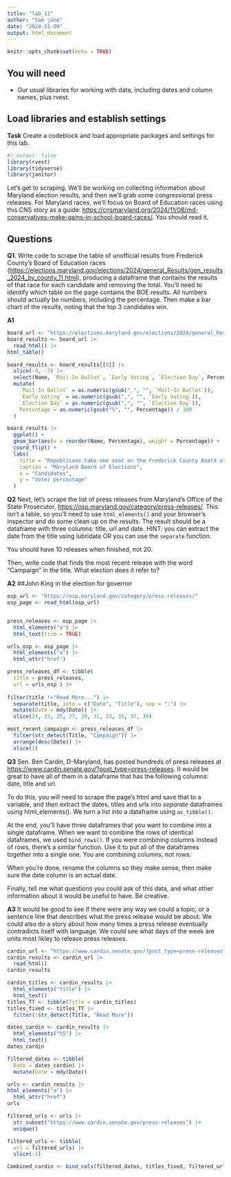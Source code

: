 ```yaml
---
title: "lab_11"
author: "Sam jane"
date: "2024-11-09"
output: html_document
---
```


```r
knitr::opts_chunk$set(echo = TRUE)
```

## You will need

-   Our usual libraries for working with data, including dates and column names, plus rvest.

## Load libraries and establish settings

**Task** Create a codeblock and load appropriate packages and settings for this lab.

```r
#| output: false
library(rvest)
library(tidyverse)
library(janitor)
```

Let's get to scraping. We'll be working on collecting information about Maryland election results, and then we'll grab some congressional press releases. For Maryland races, we'll focus on Board of Education races using this CNS story as a guide: <https://cnsmaryland.org/2024/11/08/md-conservatives-make-gains-in-school-board-races/>. You should read it.

## Questions

**Q1**. Write code to scrape the table of unofficial results from Frederick County's Board of Education races (<https://elections.maryland.gov/elections/2024/general_Results/gen_results_2024_by_county_11.html>), producing a dataframe that contains the results of that race for each candidate and removing the total. You'll need to identify which table on the page contains the BOE results. All numbers should actually be numbers, including the percentage. Then make a bar chart of the results, noting that the top 3 candidates win.

**A1**

```r
board_url <- "https://elections.maryland.gov/elections/2024/general_Results/gen_results_2024_by_county_11.html"
board_results <- board_url |>
  read_html() |>
html_table()

board_results <- board_results[[9]] |> 
  slice(-9, -7) |> 
  select(Name, `Mail-In Ballot`, `Early Voting`, `Election Day`, Percentage) |> 
  mutate(
    `Mail-In Ballot` = as.numeric(gsub(",", "", `Mail-In Ballot`)),
    `Early Voting` = as.numeric(gsub(",", "", `Early Voting`)),
    `Election Day` = as.numeric(gsub(",", "", `Election Day`)),
    Percentage = as.numeric(gsub("%", "", Percentage)) / 100
  )
```

```r
board_results |>
  ggplot() +
  geom_bar(aes(x = reorder(Name, Percentage), weight = Percentage)) +
  coord_flip() +
  labs(
    title = "Republicans take one seat on the Frederick County Board of Education",
    caption = "Maryland Board of Elections",
    x = "Candidates",
    y = "Voter percentage"
  )
```

**Q2** Next, let's scrape the list of press releases from Maryland's Office of the State Prosecutor, <https://osp.maryland.gov/category/press-releases/>. This isn't a table, so you'll need to use `html_elements()` and your browser's inspector and do some clean up on the results. The result should be a dataframe with three columns: title, url and date. HINT: you can extract the date from the title using lubridate OR you can use the `separate` function.

You should have 10 releases when finished, not 20.

Then, write code that finds the most recent release with the word "Campaign" in the title. What election does it refer to?

**A2** 
##John King in the election for governor

```r
osp_url <- "https://osp.maryland.gov/category/press-releases/"
osp_page <- read_html(osp_url)


press_releases <- osp_page |> 
  html_elements("a") |>  
  html_text(trim = TRUE)              

urls_osp <- osp_page |> 
  html_elements("a") |> 
  html_attr("href")

press_releases_df <- tibble(
  title = press_releases,
  url = urls_osp ) |>
  
filter(title !="Read More...") |>
  separate(title, into = c("Date", "Title"), sep = ":") |>
  mutate(Date = mdy(Date)) |>
  slice(21, 23, 25, 27, 29, 31, 33, 35, 37, 39)

most_recent_campaign <- press_releases_df |> 
  filter(str_detect(Title, "Campaign")) |> 
  arrange(desc(Date)) |> 
  slice(1)
```


**Q3** Sen. Ben Cardin, D-Maryland, has posted hundreds of press releases at <https://www.cardin.senate.gov/?post_type=press-releases>. It would be great to have all of them in a dataframe that has the following columns: date, title and url.

To do this, you will need to scrape the page's html and save that to a variable, and *then* extract the dates, titles and urls into *separate* dataframes using html_elements(). We turn a list into a dataframe using `as_tibble()`.

At the end, you'll have three dataframes that you want to combine into a single dataframe. When we want to combine the rows of identical dataframes, we used `bind_rows()`. If you were combining columns instead of rows, there's a similar function. Use it to put all of the dataframes together into a single one. You are combining columns, not rows.

When you're done, rename the columns so they make sense, then make sure the date column is an actual date.

Finally, tell me what questions you could ask of this data, and what other information about it would be useful to have. Be creative.

**A3** It would be good to see if there were any way we could a topic, or a sentence line that describes what the press release would be about. We could also do a story about how many times a press release eventually contradicts itself with language. We could see what days of the week are units most likley to release press releases.

```r
cardin_url <- "https://www.cardin.senate.gov/?post_type=press-releases"
cardin_results <- cardin_url |>
  read_html()
cardin_results
```

```r
cardin_titles <- cardin_results |>
  html_elements("title") |>
  html_text()
titles_TT <- tibble(Title = cardin_titles)
titles_fixed <- titles_TT |>
  filter(!str_detect(Title, "Read More")) 
```


```r
dates_cardin <- cardin_results |>
  html_elements("h5") |>
  html_text()
dates_cardin

filtered_dates <- tibble(
  Date = dates_cardin) |>
  mutate(Date = mdy(Date))
```

```r
urls <- cardin_results |>
html_elements("a") |>
  html_attr("href")
urls

filtered_urls <- urls |>
  str_subset("https://www.cardin.senate.gov/press-releases") |>
  unique()

filtered_urls <- tibble(
  url = filtered_urls) |>
  slice(-1)
```


```r
Combined_cardin <- bind_cols(filtered_dates, titles_fixed, filtered_urls)
```